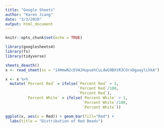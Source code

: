 ```yaml
---
title: "Google Sheets"
author: "Karen Jiang"
date: "3/3/2020"
output: html_document
---
```


```r
knitr::opts_chunk$set(echo = TRUE)

library(googlesheets4)
library(fs)
library(tidyverse)

sheets_deauth()
x <- read_sheet(ss = "14HmwN2cEVAJHupuehCuLdwG9BXtR3COrxDgaaylLhkA")


```

```r

x <- x %>%
  mutate(`Percent Red` = ifelse(`Percent Red` > 1, 
                                `Percent Red`/100, 
                                `Percent Red`),
         `Percent White` = ifelse(`Percent White` > 1, 
                                  `Percent White`/100, 
                                  `Percent White`))

ggplot(x, aes(x = Red)) + geom_bar(fill="Red") +
  labs(title = "Distribution of Red Beads")

```

